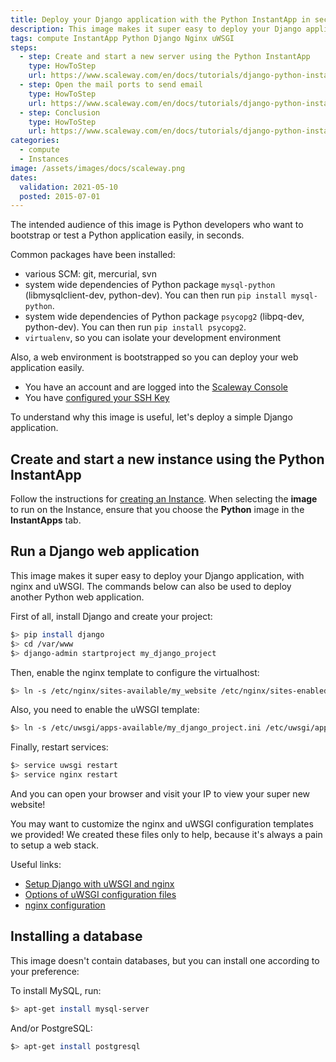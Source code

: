 ```yaml
---
title: Deploy your Django application with the Python InstantApp in seconds
description: This image makes it super easy to deploy your Django application, with nginx and uWSGI.
tags: compute InstantApp Python Django Nginx uWSGI
steps:
  - step: Create and start a new server using the Python InstantApp
    type: HowToStep
    url: https://www.scaleway.com/en/docs/tutorials/django-python-instant-apps/#-Create-and-start-a-new-instance-using-the-Python-InstantApp
  - step: Open the mail ports to send email
    type: HowToStep
    url: https://www.scaleway.com/en/docs/tutorials/django-python-instant-apps/#-Run-a-Django-web-application
  - step: Conclusion
    type: HowToStep
    url: https://www.scaleway.com/en/docs/tutorials/django-python-instant-apps/#-Conclusion
categories:
  - compute
  - Instances
image: /assets/images/docs/scaleway.png
dates:
  validation: 2021-05-10
  posted: 2015-07-01
---
```


The intended audience of this image is Python developers who want to bootstrap or test a Python application easily, in seconds.

Common packages have been installed:

- various SCM: git, mercurial, svn
- system wide dependencies of Python package `mysql-python`
  (libmysqlclient-dev, python-dev). You can then run `pip install mysql-python`.
- system wide dependencies of Python package `psycopg2` (libpq-dev,
  python-dev). You can then run `pip install psycopg2`.
- `virtualenv`, so you can isolate your development environment

Also, a web environment is bootstrapped so you can deploy your web
application easily.

<Message type ="requirement">

- You have an account and are logged into the [Scaleway Console](https://console.scaleway.com)
- You have [configured your SSH Key](/console/my-project/how-to/create-ssh-key)

</Message>

To understand why this image is useful, let's deploy a simple Django application.

## Create and start a new instance using the Python InstantApp

Follow the instructions for [creating an Instance](/compute/Instances/how-to/create-an-instance). When selecting the **image** to run on the Instance, ensure that you choose the **Python** image in the **InstantApps** tab.

## Run a Django web application

This image makes it super easy to deploy your Django application, with nginx
and uWSGI. The commands below can also be used to deploy another Python web
application.

First of all, install Django and create your project:

```bash
$> pip install django
$> cd /var/www
$> django-admin startproject my_django_project
```

Then, enable the nginx template to configure the virtualhost:

```bash
$> ln -s /etc/nginx/sites-available/my_website /etc/nginx/sites-enabled/
```

Also, you need to enable the uWSGI template:

```bash
$> ln -s /etc/uwsgi/apps-available/my_django_project.ini /etc/uwsgi/apps-enabled/
```

Finally, restart services:

```bash
$> service uwsgi restart
$> service nginx restart
```

And you can open your browser and visit your IP to view your super new website!

<Message type = "important">

You may want to customize the nginx and uWSGI configuration templates we provided! We created these files only to help, because it's always a pain to setup a web stack.

</Message>

Useful links:

- [Setup Django with uWSGI and nginx](http://uwsgi-docs.readthedocs.org/en/latest/tutorials/Django_and_nginx.html)
- [Options of uWSGI configuration files](http://uwsgi-docs.readthedocs.org/en/latest/Options.html)
- [nginx configuration](http://wiki.nginx.org/Configuration)

## Installing a database

This image doesn't contain databases, but you can install one according to your preference:

To install MySQL, run:

```bash
$> apt-get install mysql-server
```

And/or PostgreSQL:

```bash
$> apt-get install postgresql
```
